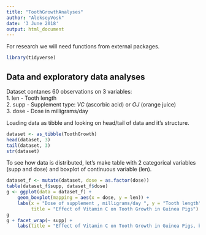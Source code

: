 ```yaml
---
title: "ToothGrowthAnalyses"
author: "AlekseyVosk"
date: '3 June 2018'
output: html_document
---
```


For research we will need functions from external packages.
```r
library(tidyverse)
```

## Data and exploratory data analyses
Dataset contanes 60 observations on 3 variables:  
1. len - Tooth length  
2. supp - Supplement type: *VC* (ascorbic acid) or *OJ* (orange juice)  
3. dose - Dose in milligrams/day  

Loading data as tibble and looking on head/tail of data and it's structure.
```r
dataset <- as_tibble(ToothGrowth)
head(dataset, 3)
tail(dataset, 3)
str(dataset)
```
To see how data is distributed, let's make table with 2 categorical variables (supp and dose) and boxplot of continuous variable (len).
```r
dataset_f <- mutate(dataset, dose = as.factor(dose))
table(dataset_f$supp, dataset_f$dose)
g <- ggplot(data = dataset_f) +
    geom_boxplot(mapping = aes(x = dose, y = len)) +
    labs(x = "Dose of supplement , milligrams/day ", y = "Tooth length", 
         title = "Effect of Vitamin C on Tooth Growth in Guinea Pigs")
g
g + facet_wrap(~ supp) +
    labs(title = "Effect of Vitamin C on Tooth Growth in Guinea Pigs, by Supplement type")
```